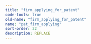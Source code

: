 ```yaml
---
title: "firm_applying_for_patent"
code-tools: true
old-name: "firm_applying_for_patent"
name: "pat_firm_applying"
sort-order: 22
description: REPLACE
---
```

